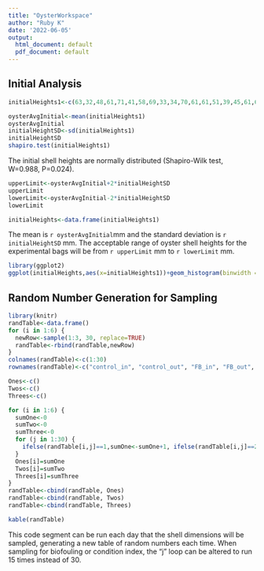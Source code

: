 ```yaml
---
title: "OysterWorkspace"
author: "Ruby K"
date: '2022-06-05'
output:
  html_document: default
  pdf_document: default
---
```

## Initial Analysis

```r
initialHeights1<-c(63,32,48,61,71,41,58,69,33,34,70,61,61,51,39,45,61,60,61,67,60,55,40,69,55,29,60,46,46,53,75,42,21,35,72,61,48,46,47,73,55,31,43,37,52,56,52,40,63,48,50,19,59,59,47,63,41,41,26,35,48,64,44,60,40,49,47,35,55,45,60,42,42,46,49,56,48,45,40,37,60,59,37,28,51,61,45,35,26,54,41,44,58,39,41,47,34,47,50,52,55,43,44,45,41,26,50,38,41,58,42,37,36,48,28,24,32,29,45,70,64,67,24,35,63,56,41,37,47,55,38,75,47,43,40,39,65,50,42,42,40,60,28,36,60,64,48,48,50,49,33,34,40,43,59,46,30,38,58,43,45,35,34,37,48,58,58,42,46,57,44,24,40,40,41,37,59,57,68,40,45,49,50,35,35,30,36,30,32,70,34,41,54,29,43,52,32,37,38,70,42,32,56,37,35,58,50,38,42,43,55,60,43,68,46,60,53,55,59,55,32,50,41,64,37,59,57,52,55,50,38,60,61,37,60,62,55,45,63,47,35,62,61,65,36,62,59,42,39,49,35,50,49,46,43,45,34,44,44,30,41,49,45,41,42,48,32,80,69,69,50,46,57,45,59,63,56,51,45,51)
```

```r
oysterAvgInitial<-mean(initialHeights1)
oysterAvgInitial
initialHeightSD<-sd(initialHeights1)
initialHeightSD
shapiro.test(initialHeights1)
```

The initial shell heights are normally distributed (Shapiro-Wilk test, W=0.988, P=0.024).

```r
upperLimit<-oysterAvgInitial+2*initialHeightSD
upperLimit
lowerLimit<-oysterAvgInitial-2*initialHeightSD
lowerLimit
```

```r
initialHeights<-data.frame(initialHeights1)
```

The mean is `r oysterAvgInitial`mm and the standard deviation is `r initialHeightSD` mm. The acceptable range of oyster shell heights for the experimental bags will be from `r upperLimit` mm to `r lowerLimit` mm.

```r
library(ggplot2)
ggplot(initialHeights,aes(x=initialHeights1))+geom_histogram(binwidth = 5, fill="#69b3a2", color="#e9ecef")+theme_classic()+xlab("Shell height")+ylab("Frequency")
```


## Random Number Generation for Sampling

```r
library(knitr)
randTable<-data.frame()
for (i in 1:6) {
  newRow<-sample(1:3, 30, replace=TRUE)
  randTable<-rbind(randTable,newRow)
}
colnames(randTable)<-c(1:30)
rownames(randTable)<-c("control_in", "control_out", "FB_in", "FB_out", "OG_in", "OG_out")

Ones<-c()
Twos<-c()
Threes<-c()

for (i in 1:6) {
  sumOne<-0
  sumTwo<-0
  sumThree<-0
  for (j in 1:30) {
    ifelse(randTable[i,j]==1,sumOne<-sumOne+1, ifelse(randTable[i,j]==2, sumTwo<-sumTwo+1, sumThree<-sumThree+1) )
  }
  Ones[i]=sumOne
  Twos[i]=sumTwo
  Threes[i]=sumThree
}
randTable<-cbind(randTable, Ones)
randTable<-cbind(randTable, Twos)
randTable<-cbind(randTable, Threes)

kable(randTable)
```
This code segment can be run each day that the shell dimensions will be sampled, generating a new table of random numbers each time. When sampling for biofouling or condition index, the "j" loop can be altered to run 15 times instead of 30.